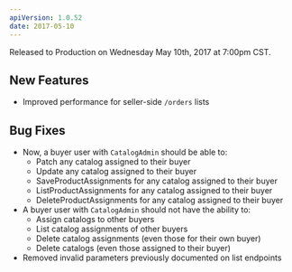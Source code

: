 ```yaml
---
apiVersion: 1.0.52
date: 2017-05-10
---
```


Released to Production on Wednesday May 10th, 2017 at 7:00pm CST.

## New Features
- Improved performance for seller-side `/orders` lists


## Bug Fixes

- Now, a buyer user with `CatalogAdmin` should be able to:
    * Patch any catalog assigned to their buyer
    * Update any catalog assigned to their buyer
    * SaveProductAssignments for any catalog assigned to their buyer
    * ListProductAssignments for any catalog assigned to their buyer
    * DeleteProductAssignments for any catalog assigned to their buyer
- A buyer user with `CatalogAdmin` should not have the ability to:
    * Assign catalogs to other buyers
    * List catalog assignments of other buyers
    * Delete catalog assignments (even those for their own buyer)
    * Delete catalogs (even those assigned to their buyer)
- Removed invalid parameters previously documented on list endpoints
